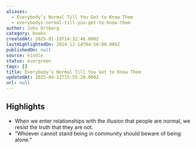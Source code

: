 ```yaml
---
aliases:
  - Everybody’s Normal Till You Get to Know Them
  - everybodys-normal-till-you-get-to-know-them
author: John Ortberg
category: books
createdAt: 2025-01-19T14:32:46.000Z
lastHighlightedOn: 2024-12-14T04:56:00.000Z
publishedOn: null
source: kindle
status: evergreen
tags: []
title: Everybody’s Normal Till You Get to Know Them
updatedAt: 2025-04-12T15:55:20.000Z
url: null
---
```

## Highlights

- When we enter relationships with the illusion that people are normal, we resist the truth that they are not.
- “Whoever cannot stand being in community should beware of being alone.”
